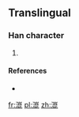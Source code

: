 ==Translingual==

===Han character===
{{Han char|rn=85|rad=水|as=11|sn=14|four=|canj=水山日心 (EUAP)}}

# {{defn|Han|sort=水11}}

====References====
* {{Han ref|kx=0648.281|hdz=31724.021|uh=6F49|ud=28489}}

[[fr:潉]]
[[pl:潉]]
[[zh:潉]]